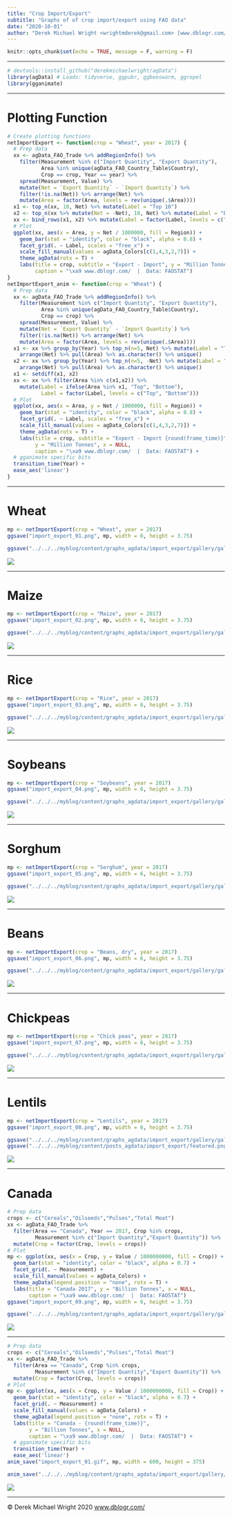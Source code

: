```yaml
---
title: "Crop Import/Export"
subtitle: "Graphs of of crop import/export using FAO data"
date: "2020-10-01"
author: "Derek Michael Wright <wrightmderek@gmail.com> [www.dblogr.com/](https://dblogr.com/) [-Image Gallery-](https://dblogr.com/graphs_agdata/import_export/)"
---
```


```r
knitr::opts_chunk$set(echo = TRUE, message = F, warning = F)
```

---

```r
# devtools::install_github("derekmichaelwright/agData")
library(agData) # Loads: tidyverse, ggpubr, ggbeeswarm, ggrepel
library(gganimate)
```

---

# Plotting Function

```r
# Create plotting functions
netImportExport <- function(crop = "Wheat", year = 2017) {
  # Prep data
  xx <- agData_FAO_Trade %>% addRegionInfo() %>%
    filter(Measurement %in% c("Import Quantity", "Export Quantity"), 
           Area %in% unique(agData_FAO_Country_Table$Country),
           Crop == crop, Year == year) %>%
    spread(Measurement, Value) %>%
    mutate(Net = `Export Quantity` - `Import Quantity`) %>%
    filter(!is.na(Net)) %>% arrange(Net) %>%
    mutate(Area = factor(Area, levels = rev(unique(.$Area))))
  x1 <- top_n(xx, 10, Net) %>% mutate(Label = "Top 10")
  x2 <- top_n(xx %>% mutate(Net = -Net), 10, Net) %>% mutate(Label = "Bottom 10", Net = -Net)
  xx <- bind_rows(x1, x2) %>% mutate(Label = factor(Label, levels = c("Top 10", "Bottom 10")))
  # Plot
  ggplot(xx, aes(x = Area, y = Net / 1000000, fill = Region)) + 
    geom_bar(stat = "identity", color = "black", alpha = 0.8) +
    facet_grid(. ~ Label, scales = "free_x") +
    scale_fill_manual(values = agData_Colors[c(1,4,3,2,7)]) +
    theme_agData(rotx = T) + 
    labs(title = crop, subtitle = "Export - Import", y = "Million Tonnes", x = NULL,
         caption = "\xa9 www.dblogr.com/  |  Data: FAOSTAT")
}
netImportExport_anim <- function(crop = "Wheat") {
  # Prep data
  xx <- agData_FAO_Trade %>% addRegionInfo() %>%
    filter(Measurement %in% c("Import Quantity", "Export Quantity"), 
           Area %in% unique(agData_FAO_Country_Table$Country),
           Crop == crop) %>%
    spread(Measurement, Value) %>%
    mutate(Net = `Export Quantity` - `Import Quantity`) %>%
    filter(!is.na(Net)) %>% arrange(Net) %>%
    mutate(Area = factor(Area, levels = rev(unique(.$Area))))
  x1 <- xx %>% group_by(Year) %>% top_n(n=5, Net) %>% mutate(Label = "Top 10") %>% 
    arrange(Net) %>% pull(Area) %>% as.character() %>% unique()
  x2 <- xx %>% group_by(Year) %>% top_n(n=5, -Net) %>% mutate(Label = "Bottom 10") %>% 
    arrange(Net) %>% pull(Area) %>% as.character() %>% unique()
  x1 <- setdiff(x1, x2)
  xx <- xx %>% filter(Area %in% c(x1,x2)) %>% 
    mutate(Label = ifelse(Area %in% x1, "Top", "Bottom"),
           Label = factor(Label, levels = c("Top", "Bottom")))
  # Plot
  ggplot(xx, aes(x = Area, y = Net / 1000000, fill = Region)) + 
    geom_bar(stat = "identity", color = "black", alpha = 0.8) +
    facet_grid(. ~ Label, scales = "free_x") +
    scale_fill_manual(values = agData_Colors[c(1,4,3,2,7)]) +
    theme_agData(rotx = T) + 
    labs(title = crop, subtitle = "Export - Import {round(frame_time)}", 
         y = "Million Tonnes", x = NULL,
         caption = "\xa9 www.dblogr.com/  |  Data: FAOSTAT") +
  # gganimate specific bits
  transition_time(Year) +
  ease_aes('linear')
}
```

---

# Wheat

```r
mp <- netImportExport(crop = "Wheat", year = 2017)
ggsave("import_export_01.png", mp, width = 6, height = 3.75)
```

```r
ggsave("../../../myblog/content/graphs_agdata/import_export/gallery/gallery/import_export_01.png", mp, width = 6, height = 3.75)
```

![](import_export_01.png)

---

# Maize

```r
mp <- netImportExport(crop = "Maize", year = 2017)
ggsave("import_export_02.png", mp, width = 6, height = 3.75)
```

```r
ggsave("../../../myblog/content/graphs_agdata/import_export/gallery/gallery/import_export_02.png", mp, width = 6, height = 3.75)
```

![](import_export_02.png)

---

# Rice

```r
mp <- netImportExport(crop = "Rice", year = 2017)
ggsave("import_export_03.png", mp, width = 6, height = 3.75)
```

```r
ggsave("../../../myblog/content/graphs_agdata/import_export/gallery/gallery/import_export_03.png", mp, width = 6, height = 3.75)
```

![](import_export_03.png)

---

# Soybeans

```r
mp <- netImportExport(crop = "Soybeans", year = 2017)
ggsave("import_export_04.png", mp, width = 6, height = 3.75)
```

```r
ggsave("../../../myblog/content/graphs_agdata/import_export/gallery/gallery/import_export_04.png", mp, width = 6, height = 3.75)
```

![](import_export_04.png)

---

# Sorghum

```r
mp <- netImportExport(crop = "Sorghum", year = 2017)
ggsave("import_export_05.png", mp, width = 6, height = 3.75)
```

```r
ggsave("../../../myblog/content/graphs_agdata/import_export/gallery/gallery/import_export_05.png", mp, width = 6, height = 3.75)
```

![](import_export_05.png)

---

# Beans

```r
mp <- netImportExport(crop = "Beans, dry", year = 2017)
ggsave("import_export_06.png", mp, width = 6, height = 3.75)
```

```r
ggsave("../../../myblog/content/graphs_agdata/import_export/gallery/gallery/import_export_06.png", mp, width = 6, height = 3.75)
```

![](import_export_06.png)

---

# Chickpeas

```r
mp <- netImportExport(crop = "Chick peas", year = 2017)
ggsave("import_export_07.png", mp, width = 6, height = 3.75)
```

```r
ggsave("../../../myblog/content/graphs_agdata/import_export/gallery/gallery/import_export_07.png", mp, width = 6, height = 3.75)
```

![](import_export_07.png)

---

# Lentils

```r
mp <- netImportExport(crop = "Lentils", year = 2017)
ggsave("import_export_08.png", mp, width = 6, height = 3.75)
```

```r
ggsave("../../../myblog/content/graphs_agdata/import_export/gallery/gallery/import_export_08.png", mp, width = 6, height = 3.75)
ggsave("../../../myblog/content/posts_agdata/import_export/featured.png", mp, width = 6, height = 3.75)
```

![](import_export_08.png)

---

# Canada

```r
# Prep data
crops <- c("Cereals","Oilseeds","Pulses","Total Meat")
xx <- agData_FAO_Trade %>%
  filter(Area == "Canada", Year == 2017, Crop %in% crops,
         Measurement %in% c("Import Quantity","Export Quantity")) %>%
  mutate(Crop = factor(Crop, levels = crops))
# Plot
mp <- ggplot(xx, aes(x = Crop, y = Value / 1000000000, fill = Crop)) +
  geom_bar(stat = "identity", color = "black", alpha = 0.7) +
  facet_grid(. ~ Measurement) +
  scale_fill_manual(values = agData_Colors) +
  theme_agData(legend.position = "none", rotx = T) +
  labs(title = "Canada 2017", y = "Billion Tonnes", x = NULL,
       caption = "\xa9 www.dblogr.com/  |  Data: FAOSTAT")
ggsave("import_export_09.png", mp, width = 6, height = 3.75)
```

```r
ggsave("../../../myblog/content/graphs_agdata/import_export/gallery/gallery/import_export_09.png", mp, width = 6, height = 3.75)
```

![](import_export_09.png)

---

```r
# Prep data
crops <- c("Cereals","Oilseeds","Pulses","Total Meat")
xx <- agData_FAO_Trade %>%
  filter(Area == "Canada", Crop %in% crops,
         Measurement %in% c("Import Quantity","Export Quantity")) %>%
  mutate(Crop = factor(Crop, levels = crops))
# Plot
mp <- ggplot(xx, aes(x = Crop, y = Value / 1000000000, fill = Crop)) +
  geom_bar(stat = "identity", color = "black", alpha = 0.7) +
  facet_grid(. ~ Measurement) +
  scale_fill_manual(values = agData_Colors) +
  theme_agData(legend.position = "none", rotx = T) +
  labs(title = "Canada - {round(frame_time)}",
       y = "Billion Tonnes", x = NULL,
       caption = "\xa9 www.dblogr.com/  |  Data: FAOSTAT") +
  # gganimate specific bits
  transition_time(Year) +
  ease_aes('linear')
anim_save("import_export_01.gif", mp, width = 600, height = 375)
```

```r
anim_save("../../../myblog/content/graphs_agdata/import_export/gallery/gallery/import_export_01.gif", mp, width = 600, height = 375)
```

![](import_export_01.gif)

---

&copy; Derek Michael Wright 2020 [www.dblogr.com/](https://dblogr.netlify.com/)